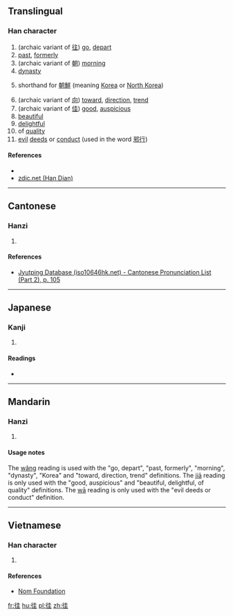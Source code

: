 ==Translingual==

===Han character===
{{Han char|rn=60|rad=彳|as=06|sn=9|four=|canj=竹人土土 (HOGG)|ids=⿰[[彳]][[圭]]}}

# (archaic variant of [[往]]) [[go]], [[depart]]
# [[past]], [[formerly]]
# (archaic variant of [[朝]]) [[morning]]
# [[dynasty]]
# {{senseid|mul|Korea}}shorthand for [[朝鮮]] (meaning [[Korea]] or [[North Korea]])
# (archaic variant of [[向]]) [[toward]], [[direction]], [[trend]]
# (archaic variant of [[佳]]) [[good]], [[auspicious]]
# [[beautiful]]
# [[delightful]]
# of [[quality]]
# [[evil]] [[deed]]s or [[conduct]] (used in the word [[邪行]])

====References====
* {{Han ref|kx=0367.010|dkj=10099|dj=0690.010|hdz=20819.010|uh=5F8D|ud=24461}}
*[http://www.zdic.net/z/19/js/5F8D.htm zdic.net (Han Dian)]

----

==Cantonese==

===Hanzi===
{{yue-hanzi|jyut=[[wong5]]|y=wong5}}

# {{defn|lang=yue|sort=彳06}}

====References====
* [http://www.iso10646hk.net/jp/document/download.jsp Jyutping Database (iso10646hk.net) - Cantonese Pronunciation List (Part 2), p. 105]

----

==Japanese==

===Kanji===
{{ja-kanji|grade=|rs=彳06}}

# {{defn|lang=ja|sort=彳06}}

====Readings====
* {{ja-readings|on=[[あい]] (ai), [[あ]] (a), [[え]] (e)|kun=[[ゆく]] (yuku)}}

----

==Mandarin==

===Hanzi===
{{cmn-hanzi|pin=[[wǎng]] ([[wang3]]), [[jiā]] ([[jia1]]), [[wā]] ([[wa1]])|wg=wang<sup>3</sup>, chia<sup>1</sup>, wa<sup>1</sup>}}

# {{defn|lang=cmn|sort=彳06}}

====Usage notes====
The [[wǎng]] reading is used with the "go, depart", "past, formerly", "morning", "dynasty", "Korea" and "toward, direction, trend" definitions. The [[jiā]] reading is only used with the "good, auspicious" and "beautiful, delightful, of quality" definitions. The [[wā]] reading is only used with the "evil deeds or conduct" definition.

----

==Vietnamese==

===Han character===
{{vi-readings|rs=彳06| hanviet = nhầy}}

# {{defn|lang=vi|sort=彳06}}

====References====
*[http://nomfoundation.org/common/nom_details.php?codepoint=5f8d Nom Foundation]

[[fr:徍]]
[[hu:徍]]
[[pl:徍]]
[[zh:徍]]